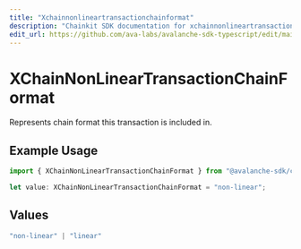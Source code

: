 ```yaml
---
title: "Xchainnonlineartransactionchainformat"
description: "Chainkit SDK documentation for xchainnonlineartransactionchainformat"
edit_url: https://github.com/ava-labs/avalanche-sdk-typescript/edit/main/chainkit/docs/models/components/xchainnonlineartransactionchainformat.md
---
```


# XChainNonLinearTransactionChainFormat

Represents chain format this transaction is included in.

## Example Usage

```typescript
import { XChainNonLinearTransactionChainFormat } from "@avalanche-sdk/chainkit/models/components";

let value: XChainNonLinearTransactionChainFormat = "non-linear";
```

## Values

```typescript
"non-linear" | "linear"
```